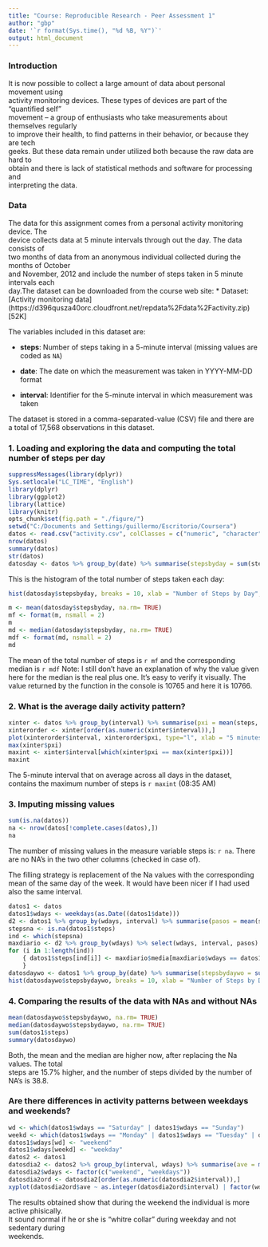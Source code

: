 ```yaml
---
title: "Course: Reproducible Research - Peer Assessment 1"
author: "gbp"
date: '`r format(Sys.time(), "%d %B, %Y")`'
output: html_document
---
```

### Introduction

It is now possible to collect a large amount of data about personal movement using  
activity monitoring devices. These types of devices are part of the "quantified self"  
movement -- a group of enthusiasts who take measurements about themselves regularly  
to improve their health, to find patterns in their behavior, or because they are tech  
geeks. But these data remain under utilized both because the raw data are hard to  
obtain and there is lack of statistical methods and software for processing and  
interpreting the data.

### Data

The data for this assignment comes from a personal activity monitoring device. The  
device collects data at 5 minute intervals through out the day. The data consists of  
two months of data from an anonymous individual collected during the months of October  
and November, 2012 and include the number of steps taken in 5 minute intervals each  
day.The dataset can be downloaded from the course web site:
* Dataset: [Activity monitoring data] (https://d396qusza40orc.cloudfront.net/repdata%2Fdata%2Factivity.zip) [52K]

The variables included in this dataset are:

* **steps**: Number of steps taking in a 5-minute interval (missing
    values are coded as `NA`)

* **date**: The date on which the measurement was taken in YYYY-MM-DD
    format

* **interval**: Identifier for the 5-minute interval in which
    measurement was taken

The dataset is stored in a comma-separated-value (CSV) file and there
are a total of 17,568 observations in this
dataset.

### 1. Loading and exploring the data and computing the total number of steps per day

```r
suppressMessages(library(dplyr))
Sys.setlocale("LC_TIME", "English")
library(dplyr)
library(ggplot2)
library(lattice)
library(knitr)
opts_chunk$set(fig.path = "./figure/")
setwd("C:/Documents and Settings/guillermo/Escritorio/Coursera")
datos <- read.csv("activity.csv", colClasses = c("numeric", "character", "character"))
nrow(datos)
summary(datos)
str(datos)
datosday <- datos %>% group_by(date) %>% summarise(stepsbyday = sum(steps, rm.na = TRUE))
```

This is the histogram of the total number of steps taken each day:

```r
hist(datosday$stepsbyday, breaks = 10, xlab = "Number of Steps by Day", main = "Histogram of total steps by day")
```

```r

m <- mean(datosday$stepsbyday, na.rm= TRUE)
mf <- format(m, nsmall = 2)
m
md <- median(datosday$stepsbyday, na.rm= TRUE)
mdf <- format(md, nsmall = 2)
md
```
The mean of the total number of steps is `r mf` and the corresponding median is `r mdf`
Note: I still don't have an explanation of why the value given here for the median is the real plus one. It's easy to verify it visually. The value returned by the function in the console is 10765 and here it is 10766. 

### 2. What is the average daily activity pattern?
```r

xinter <- datos %>% group_by(interval) %>% summarise(pxi = mean(steps, na.rm=TRUE))
xinterorder <- xinter[order(as.numeric(xinter$interval)),]
plot(xinterorder$interval, xinterorder$pxi, type="l", xlab = "5 minutes Interval", ylab = "Average number of steps per day", main = "24 Hours Time Series Plot")
max(xinter$pxi)
maxint <- xinter$interval[which(xinter$pxi == max(xinter$pxi))]
maxint
```
The 5-minute interval that on average across all days in the dataset, contains the maximum number of steps is `r maxint` (08:35 AM)

### 3. Imputing missing values

```r

sum(is.na(datos))
na <- nrow(datos[!complete.cases(datos),])
na
```
The number of missing values in the measure variable steps is: `r na`. There are no NA's in the two other columns (checked in case of).

The filling strategy is replacement of the Na values with the corresponding mean of the same day of the week. It would have been nicer if I had used also the same interval.

```r
datos1 <- datos
datos1$wdays <- weekdays(as.Date((datos1$date)))
d2 <- datos1 %>% group_by(wdays, interval) %>% summarise(pasos = mean(steps, na.rm = TRUE))
stepsna <- is.na(datos1$steps)
ind <- which(stepsna)
maxdiario <- d2 %>% group_by(wdays) %>% select(wdays, interval, pasos) %>% summarise(media = mean(pasos, na.rm = TRUE))
for (i in 1:length(ind))
    { datos1$steps[ind[i]] <- maxdiario$media[maxdiario$wdays == datos1$wdays[ind[i]]]
    }
datosdaywo <- datos1 %>% group_by(date) %>% summarise(stepsbydaywo = sum(steps, na.rm = TRUE))
hist(datosdaywo$stepsbydaywo, breaks = 10, xlab = "Number of Steps by Day", main = "Histogram of total steps by day (no NA's)")
```

### 4. Comparing the results of the data with NAs and without NAs

```r
mean(datosdaywo$stepsbydaywo, na.rm= TRUE)
median(datosdaywo$stepsbydaywo, na.rm= TRUE)
sum(datos1$steps)
summary(datosdaywo)
```
Both, the mean and the median are higher now, after replacing the Na values. The total  
steps are 15.7% higher, and the number of steps divided by the number of NA's is 38.8.

### Are there differences in activity patterns between weekdays and weekends?

```r
wd <- which(datos1$wdays == "Saturday" | datos1$wdays == "Sunday")
weekd <- which(datos1$wdays == "Monday" | datos1$wdays == "Tuesday" | datos1$wdays == "Wednesday" | datos1$wdays == "Thursday" | datos1$wdays == "Friday")
datos1$wdays[wd] <- "weekend"
datos1$wdays[weekd] <- "weekday"
datos2 <- datos1
datosdia2 <- datos2 %>% group_by(interval, wdays) %>% summarise(ave = mean(steps))
datosdia2$wdays <- factor(c("weekend", "weekdays"))
datosdia2ord <- datosdia2[order(as.numeric(datosdia2$interval)),]
xyplot(datosdia2ord$ave ~ as.integer(datosdia2ord$interval) | factor(wdays), data = datosdia2ord, type = "l", layout = c(1, 2), xlab = "5 minutes interval (from 00:00AM to 11:55PM)", ylab = "Average number of steps")
```

The results obtained show that during the weekend the individual is more active phisically.  
It sound normal if he or she is "whitre collar" during weekday and not sedentary during  
weekends.  



